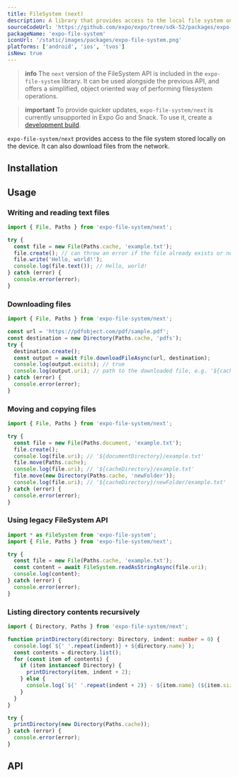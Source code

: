 ```yaml
---
title: FileSystem (next)
description: A library that provides access to the local file system on the device.
sourceCodeUrl: 'https://github.com/expo/expo/tree/sdk-52/packages/expo-file-system/src/next'
packageName: 'expo-file-system'
iconUrl: '/static/images/packages/expo-file-system.png'
platforms: ['android', 'ios', 'tvos']
isNew: true
---
```



> **info** The `next` version of the FileSystem API is included in the `expo-file-system` library. It can be used alongside the previous API, and offers a simplified, object oriented way of performing filesystem operations.

> **important** To provide quicker updates, `expo-file-system/next` is currently unsupported in Expo Go and Snack. To use it, create a [development build](/develop/development-builds/create-a-build/).

`expo-file-system/next` provides access to the file system stored locally on the device. It can also download files from the network.

## Installation

<APIInstallSection />

## Usage

### Writing and reading text files

```ts example.ts
import { File, Paths } from 'expo-file-system/next';

try {
  const file = new File(Paths.cache, 'example.txt');
  file.create(); // can throw an error if the file already exists or no permission to create it
  file.write('Hello, world!');
  console.log(file.text()); // Hello, world!
} catch (error) {
  console.error(error);
}
```

### Downloading files

```ts example.ts
import { File, Paths } from 'expo-file-system/next';

const url = 'https://pdfobject.com/pdf/sample.pdf';
const destination = new Directory(Paths.cache, 'pdfs');
try {
  destination.create();
  const output = await File.downloadFileAsync(url, destination);
  console.log(output.exists); // true
  console.log(output.uri); // path to the downloaded file, e.g. '${cacheDirectory}/pdfs/sample.pdf'
} catch (error) {
  console.error(error);
}
```

### Moving and copying files

```ts example.ts
import { File, Paths } from 'expo-file-system/next';

try {
  const file = new File(Paths.document, 'example.txt');
  file.create();
  console.log(file.uri); // '${documentDirectory}/example.txt'
  file.move(Paths.cache);
  console.log(file.uri); // '${cacheDirectory}/example.txt'
  file.move(new Directory(Paths.cache, 'newFolder'));
  console.log(file.uri); // '${cacheDirectory}/newFolder/example.txt'
} catch (error) {
  console.error(error);
}
```

### Using legacy FileSystem API

```ts example.ts
import * as FileSystem from 'expo-file-system';
import { File, Paths } from 'expo-file-system/next';

try {
  const file = new File(Paths.cache, 'example.txt');
  const content = await FileSystem.readAsStringAsync(file.uri);
  console.log(content);
} catch (error) {
  console.error(error);
}
```

### Listing directory contents recursively

```ts example.ts
import { Directory, Paths } from 'expo-file-system/next';

function printDirectory(directory: Directory, indent: number = 0) {
  console.log(`${' '.repeat(indent)} + ${directory.name}`);
  const contents = directory.list();
  for (const item of contents) {
    if (item instanceof Directory) {
      printDirectory(item, indent + 2);
    } else {
      console.log(`${' '.repeat(indent + 2)} - ${item.name} (${item.size} bytes)`);
    }
  }
}

try {
  printDirectory(new Directory(Paths.cache));
} catch (error) {
  console.error(error);
}
```

## API

<APISection packageName="expo-file-system-next" apiName="FileSystem Next" />
